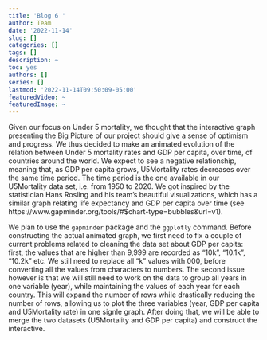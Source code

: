```yaml
---
title: 'Blog 6 '
author: Team
date: '2022-11-14'
slug: []
categories: []
tags: []
description: ~
toc: yes
authors: []
series: []
lastmod: '2022-11-14T09:50:09-05:00'
featuredVideo: ~
featuredImage: ~
---
```


Given our focus on Under 5 mortality, we thought that the interactive graph presenting the Big Picture of our project should give a sense of optimism and progress. We thus decided to make an animated evolution of the relation between Under 5 mortality rates and GDP per capita, over time, of countries around the world. We expect to see a negative relationship, meaning that, as GDP per capita grows, U5Mortality rates decreases over the same time period. The time period is the one available in our U5Mortality data set, i.e. from 1950 to 2020. We got inspired by the statistician Hans Rosling and his team's beautiful visualizations, which has a similar graph relating life expectancy and GDP per capita over time (see https://www.gapminder.org/tools/#$chart-type=bubbles&url=v1). 

We plan to use the `gapminder` package and the `ggplotly` command. Before constructing the actual animated graph, we first need to fix a couple of current problems related to cleaning the data set about GDP per capita: first, the values that are higher than 9,999 are recorded as "10k", "10.1k", "10.2k" etc. We still need to replace all "k" values with 000, before converting all the values from characters to numbers. The second issue however is that we will still need to work on the data to group all years in one variable (year), while maintaining the values of each year for each country. This will expand the number of rows while drastically reducing the number of rows, allowing us to plot the three variables (year, GDP per capita and U5Mortality rate) in one signle graph. After doing that, we will be able to merge the two datasets (U5Mortality and GDP per capita) and construct the interactive.